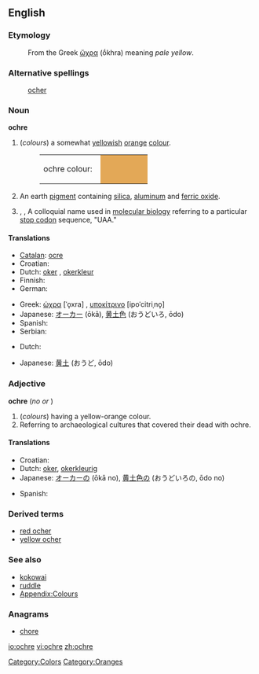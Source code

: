 {{wikipedia}}
==English==

===Etymology===
:From the Greek [[ὤχρα]] (ṓkhra) meaning ''pale yellow''.

===Alternative spellings===
:[[ocher]]

===Noun===
'''ochre'''

# (''colours'')  a somewhat [[yellow]]ish [[orange]] [[color|colour]].
#:<table><tr><td>ochre colour: &nbsp;</td><td bgcolor="#E3A857" width="80">&nbsp; </td></tr></table>
# An earth [[pigment]] containing [[silica]], [[aluminum]] and [[ferric oxide]].
# {{biology}}, {{genetics}}, {{biochemistry}} A colloquial name used in [[molecular biology]] referring to a particular [[stop codon]] sequence, "UAA."

====Translations====
{{trans-top|colour}}
* [[Catalan]]: [[ocre]]
* Croatian: {{t-|hr|oker|m}}
* Dutch: [[oker]] {{n}}, [[okerkleur]]
* Finnish: {{t-|fi|okra}}
* German: {{t-|de|Ocker}}
{{trans-mid}}
* Greek: [[ώχρα]] [ˈo̞xra] {{f}}, [[υποκίτρινο]] [ipoˈcitriˌno̞] {{n}}
* Japanese: [[オーカー]] (ōkā), [[黄土色]] (おうどいろ, ōdo)
* Spanish: {{t+|es|ocre}}
* Serbian: {{t-|sr|oker}}
{{trans-bottom}}

{{trans-top|pigment}}
* Dutch: {{t+|nl|oker|n}}
{{trans-mid}}
* Japanese: [[黄土]] (おうど, ōdo)
{{trans-bottom}}

===Adjective===
'''ochre'''  (''no'' {{compar}} ''or'' {{superl}})

# (''colours'') having a yellow-orange colour.
# Referring to archaeological cultures that covered their dead with ochre.

====Translations====
{{trans-top|colour}}
* Croatian: {{t-|hr|oker|m}}
* Dutch: [[oker]], [[okerkleurig]]
* Japanese: [[オーカー]]の (ōkā no), [[黄土色]]の (おうどいろの, ōdo no)
{{trans-mid}}
* Spanish: {{t+|es|ocre}}
{{trans-bottom}}

===Derived terms===
*[[red ocher]]
*[[yellow ocher]]

===See also===
*[[kokowai]]
*[[ruddle]]
*[[Appendix:Colours]]

===Anagrams===
* [[chore]]

<!--[[it:ocher]]-->

[[Category:Colors]]
[[Category:Oranges]]

[[io:ochre]]
[[vi:ochre]]
[[zh:ochre]]
